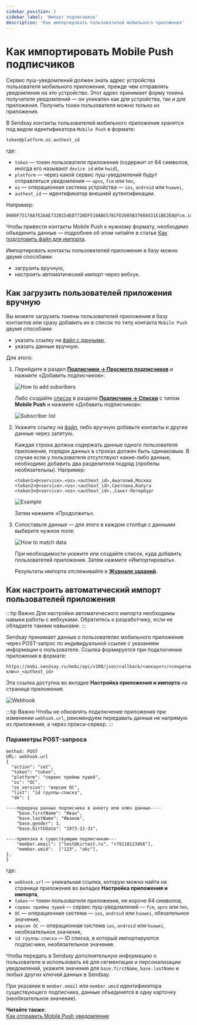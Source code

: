 ```yaml
---
sidebar_position: 2
sidebar_label: 'Импорт подписчиков'
description: 'Как импортировать пользователей мобильного приложения'
---
```


# Как импортировать Mobile Push подписчиков

Сервис пуш-уведомлений должен знать адрес устройства пользователя мобильного приложения, прежде чем отправлять уведомления на это устройство. Этот адрес принимает форму токена получателя уведомлений — он уникален как для устройства, так и для приложения. Получить токен пользователя можно только из приложения.

В Sendsay контакты пользователей мобильного приложения хранятся под видом идентификатора `Mobile Push` в формате:

```
token@platform.os.authext_id
```

где:

- `token` — токен пользователя приложения (содержит от 64 символов, иногда его называют `device id` или `hwid`),
- `platform` — через какой сервис пуш-уведомлений будут отправляться уведомления — `apns`, `fcm` или `hms`,
- `os` — операционная система устройства — `ios`, `android` или `huawei`,
- `authext_id` — идентификатор внешней аутентификации.

Например:

```
0000F75178A7E26AE732B154ED7720DF510ABE578CFD2605B37088431E1BE2E0@fcm.ios.150
```

Чтобы привести контакты Mobile Push к нужному формату, необходимо объединить данные — подробнее об этом читайте в статье [Как подготовить файл для импорта](https://docs.sendsay.ru/subscribers/import-and-export/how-to-prepare-file-for-import#файл-для-импорта-пользователей-мобильного-приложения).

Импортировать контакты пользователей приложения в базу можно двумя способами:

- загрузить вручную,
- настроить автоматический импорт через вебхук.

## Как загрузить пользователей приложения вручную

Вы можете загрузить токены пользователей приложения в базу контактов или сразу добавить их в список по типу контакта `Mobile Push` двумя способами:

- указать ссылку на [файл с данными](https://docs.sendsay.ru/subscribers/import-and-export/how-to-prepare-file-for-import#файл-для-импорта-mobile-push-подписчиков),
- указать данные вручную.

Для этого:

1. Перейдите в раздел **[Подписчики → Просмотр подписчиков](https://app.sendsay.ru/subscribers/contacts)** и нажмите «Добавить подписчиков»:

   ![How to add subsribers](/img/other-channels/mobile-push/import-mobile-push-subscribers/how-to-add-subsribers.png)

   Либо создайте [список](https://docs.sendsay.ru/subscribers/lists-and-segments/what-is-list) в разделе **[Подписчики → Списки](https://app.sendsay.ru/subscribers/lists)** с типом **Mobile Push** и нажмите «Добавить подписчиков»:

   ![Subscriber list](/img/other-channels/mobile-push/import-mobile-push-subscribers/subscriber-list.gif)

2. Укажите ссылку на [файл](https://docs.sendsay.ru/subscribers/import-and-export/how-to-prepare-file-for-import#файл-для-импорта-mobile-push-подписчиков), либо вручную добавьте контакты и другие данные через запятую.

   Каждая строка должна содержать данные одного пользователя приложения, порядок данных в строках должен быть одинаковым. В случае если у пользователя отсутствуют какие-либо данные, необходимо добавить два разделителя подряд (пробелы необязательны). Например:

   ```
   <token1>@<service>.<os>.<authext_id>,Анатолий,Москва
   <token2>@<service>.<os>.<authext_id>,Светлана,Калуга
   <token3>@<service>.<os>.<authext_id>,,Санкт-Петербург
   ```

   ![Example](/img/other-channels/mobile-push/import-mobile-push-subscribers/mobile-push-contacts.png)

   Затем нажмите «Продолжить».

3. Сопоставьте данные — для этого в каждом столбце с данными выберите нужное поле:

   ![How to match data](/img/other-channels/mobile-push/import-mobile-push-subscribers/how-to-match-data.gif)

   При необходимости укажите или создайте список, куда добавить пользователей приложения. Затем нажмите «Импортировать».

   Результаты импорта отслеживайте в **[Журнале заданий](https://app.sendsay.ru/queue)**.

## Как настроить автоматический импорт пользователей приложения

:::tip Важно
Для настройки автоматического импорта необходимы навыки работы с вебхуками. Обратитесь к разработчику, если не обладаете такими навыками.
:::

Sendsay принимает данные о пользователях мобильного приложения через POST-запрос по индивидуальной ссылке с указанием информации о пользователе.
Ссылка формируется при подключении приложения в формате:

```
https://mobi.sendsay.ru/mobi/api/v100/json/callback/<аккаунт>/<секретный ключ>_<authext_id>
```

Эта ссылка доступна во вкладке **Настройка приложения и импорта** на странице приложения:

![Webhook](/img/other-channels/mobile-push/import-mobile-push-subscribers/webhook.png)

:::tip Важно
Чтобы не обновлять подключение приложения при изменении `webhook.url`, рекомендуем передавать данные не напрямую из приложения, а через прокси-сервер.
:::

### Параметры POST-запроса

```
method: POST
URL: webhook.url
{
  "action": "set",
  "token": "token",
  "platform": "сервис приёма пушей",
  "os": "ОС",
  "os_version": "версия ОС",
  "list": "id группы-списка",
  "dk": {

----передача данных подписчика в анкету или ключ данных----
    "base.firstName": "Иван",
    "base.lastName": "Иванов",
    "base.gender": 1,
    "base.birthDate": "1973-12-31",

----привязка к существующим подписчикам---
    "member.email": ["test@kirtest.ru", "+79110123456"],
    "member.umid":  ["123", "abc"],
},
}
```

где:

- `webhook.url` — уникальная ссылка, которую можно найти на странице приложения во вкладке **Настройка приложения и импорта**,
- `token` — токен пользователя приложения, не короче 64 символов,
- `сервис приёма пушей` — сервис пуш-уведомлений — `fcm`, `apns` или `hms`,
- `ОС` — операционная система — `ios`, `android` или `huawei`, обязательное значение,
- `версия ОС` — операционная система `ios`, `android` или `huawei`, необязательное значение,
- `id группы-списка` — ID списка, в который импортируются подписчики, необязательное значение.

Чтобы передать в Sendsay дополнительную информацию о пользователе и использовать её для сегментации и персонализации уведомлений, укажите значения для `base.firstName`, `base.lastName` и любых других ключей данных в Sendsay.

При указании в `member.email` или `member.umid` идентификатора существующего подписчика, данные объединятся в одну карточку (необязательное значение).

**Читайте также**:<br/>
[Как отправить Mobile Push уведомление](https://docs.sendsay.ru/other-channels/mobile-push/how-to-create-mobile-push-campaign)
